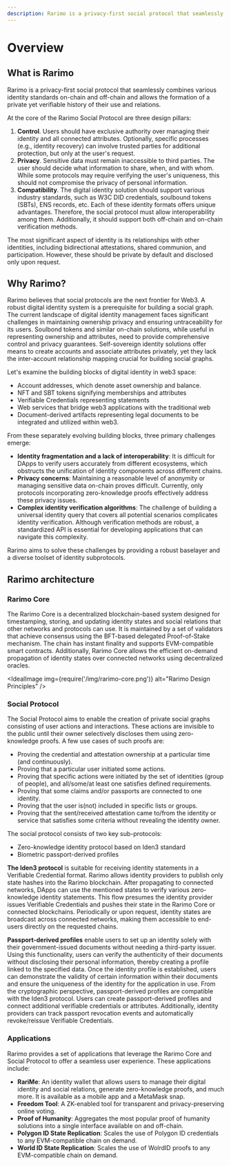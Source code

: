 ```yaml
---
description: Rarimo is a privacy-first social protocol that seamlessly combines various identity standards and forms a private but verifiable social graph.
---
```



# Overview

##  What is Rarimo

Rarimo is a privacy-first social protocol that seamlessly combines various identity standards on-chain and off-chain and allows the formation of a private yet verifiable history of their use and relations.

<!-- TODO: a diagram? -->

At the core of the Rarimo Social Protocol are three design pillars:

1. **Control**. Users should have exclusive authority over managing their identity and all connected attributes. Optionally, specific processes (e.g., identity recovery) can involve trusted parties for additional protection, but only at the user's request.
1. **Privacy**. Sensitive data must remain inaccessible to third parties. The user should decide what information to share, when, and with whom. While some protocols may require verifying the user's uniqueness, this should not compromise the privacy of personal information.
1. **Compatibility**. The digital identity solution should support various industry standards, such as W3C DID credentials, soulbound tokens (SBTs), ENS records, etc. Each of these identity formats offers unique advantages. Therefore, the social protocol must allow interoperability among them. Additionally, it should support both off-chain and on-chain verification methods.

The most significant aspect of identity is its relationships with other identities, including bidirectional attestations, shared communion, and participation. However, these should be private by default and disclosed only upon request.

## Why Rarimo?

Rarimo believes that social protocols are the next frontier for Web3. A robust digital identity system is a prerequisite for building a social graph. The current landscape of digital identity management faces significant challenges in maintaining ownership privacy and ensuring untraceability for its users. Soulbond tokens and similar on-chain solutions, while useful in representing ownership and attributes, need to provide comprehensive control and privacy guarantees. Self-sovereign identity solutions offer means to create accounts and associate attributes privately, yet they lack the inter-account relationship mapping crucial for building social graphs.

Let's examine the building blocks of digital identity in web3 space:

- Account addresses, which denote asset ownership and balance.
- NFT and SBT tokens signifying memberships and attributes
- Verifiable Credentials representing statements
- Web services that bridge web3 applications with the traditional web
- Document-derived artifacts representing legal documents to be integrated and utilized within web3.

From these separately evolving building blocks, three primary challenges emerge:
- **Identity fragmentation and a lack of interoperability**: It is difficult for DApps to verify users accurately from different ecosystems, which obstructs the unification of identity components across different chains.
- **Privacy concerns**: Maintaining a reasonable level of anonymity or managing sensitive data on-chain proves difficult. Currently, only protocols incorporating zero-knowledge proofs effectively address these privacy issues.
- **Complex identity verification algorithms**: The challenge of building a universal identity query that covers all potential scenarios complicates identity verification. Although verification methods are robust, a standardized API is essential for developing applications that can navigate this complexity.

Rarimo aims to solve these challenges by providing a robust baselayer and a diverse toolset of identity subprotocols.

## Rarimo architecture

### Rarimo Core

The Rarimo Core is a decentralized blockchain-based system designed for timestamping, storing, and updating identity states and social relations that other networks and protocols can use. It is maintained by a set of validators that achieve consensus using the BFT-based delegated Proof-of-Stake mechanism. The chain has instant finality and supports EVM-compatible smart contracts. Additionally, Rarimo Core allows the efficient on-demand propagation of identity states over connected networks using decentralized oracles.

<IdealImage img={require('/img/rarimo-core.png')} alt="Rarimo Design Principles" />

### Social Protocol

The Social Protocol aims to enable the creation of private social graphs consisting of user actions and interactions. These actions are invisible to the public until their owner selectively discloses them using zero-knowledge proofs. A few use cases of such proofs are:
- Proving the credential and attestation ownership at a particular time (and continuously).
- Proving that a particular user initiated some actions.
- Proving that specific actions were initiated by the set of identities (group of people), and all/some/at least one satisfies defined requirements.
- Proving that some claims and/or passports are connected to one identity.
- Proving that the user is(not) included in specific lists or groups.
- Proving that the sent/received attestation came to/from the identity or service that satisfies some criteria without revealing the identity owner.

The social protocol consists of two key sub-protocols:

- Zero-knowledge identity protocol based on Iden3 standard
- Biometric passport-derived profiles

**The Iden3 protocol** is suitable for receiving identity statements in a Verifiable Credential format. Rarimo allows identity providers to publish only state hashes into the Rarimo blockchain. After propagating to connected networks, DApps can use the mentioned states to verify various zero-knowledge identity statements. This flow presumes the identity provider issues Verifiable Credentials and pushes their state in the Rarimo Core or connected blockchains. Periodically or upon request, identity states are broadcast across connected networks, making them accessible to end-users directly on the requested chains.

**Passport-derived profiles** enable users to set up an identity solely with their government-issued documents without needing a third-party issuer. Using this functionality, users can verify the authenticity of their documents without disclosing their personal information, thereby creating a profile linked to the specified data. Once the identity profile is established, users can demonstrate the validity of certain information within their documents and ensure the uniqueness of the identity for the application in use. From the cryptographic perspective, passport-derived profiles are compatible with the Iden3 protocol. Users can create passport-derived profiles and connect additional verifiable credentials or attributes. Additionally, identity providers can track passport revocation events and automatically revoke/reissue Verifiable Credentials.

### Applications

Rarimo provides a set of applications that leverage the Rarimo Core and Social Protocol to offer a seamless user experience. These applications include:

- **RariMe**: An identity wallet that allows users to manage their digital identity and social relations, generate zero-knowledge proofs, and much more. It is available as a mobile app and a MetaMask snap.
- **Freedom Tool**: A ZK-enabled tool for transparent and privacy-preserving online voting.
- **Proof of Humanity**: Aggregates the most popular proof of humanity solutions into a single interface available on and off-chain.
- **Polygon ID State Replication**: Scales the use of Polygon ID credentials to any EVM-compatible chain on demand.
- **World ID State Replication**: Scales the use of WolrdID proofs to any EVM-compatible chain on demand.
